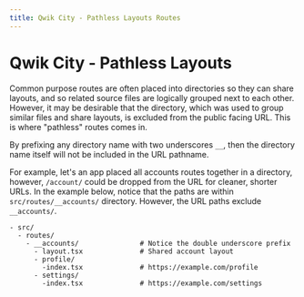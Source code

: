 ```yaml
---
title: Qwik City - Pathless Layouts Routes
---
```


# Qwik City - Pathless Layouts

Common purpose routes are often placed into directories so they can share layouts, and so related source files are logically grouped next to each other. However, it may be desirable that the directory, which was used to group similar files and share layouts, is excluded from the public facing URL. This is where "pathless" routes comes in.

By prefixing any directory name with two underscores `__`, then the directory name itself will not be included in the URL pathname.

For example, let's an app placed all accounts routes together in a directory, however, `/account/` could be dropped from the URL for cleaner, shorter URLs. In the example below, notice that the paths are within `src/routes/__accounts/` directory. However, the URL paths exclude `__accounts/`.

```
- src/
  - routes/
    - __accounts/               # Notice the double underscore prefix
      - layout.tsx              # Shared account layout
      - profile/
        -index.tsx              # https://example.com/profile
      - settings/
        -index.tsx              # https://example.com/settings
```
